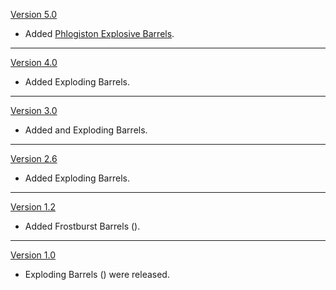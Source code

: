 {{Change History/Header}}
[[Version 5.0]]
* Added [[Phlogiston Explosive Barrel]]s.
----
[[Version 4.0]]
* Added {{Hydro}} Exploding Barrels.
----
[[Version 3.0]]
* Added {{Electro}} and {{Dendro}} Exploding Barrels.
----
[[Version 2.6]]
* Added {{Geo}} Exploding Barrels.
----
[[Version 1.2]]
* Added Frostburst Barrels ({{Cryo}}).
----
[[Version 1.0]]
* Exploding Barrels ({{Pyro}}) were released.